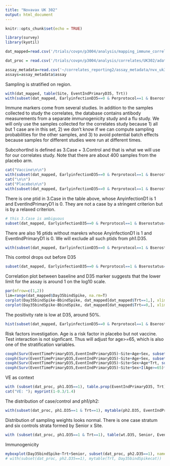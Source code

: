 ```yaml
---
title: "Novavax UK 302"
output: html_document
---
```


```r
knitr::opts_chunk$set(echo = TRUE)

library(survey)
library(kyotil)

dat_mapped=read.csv('/trials/covpn/p3004/analysis/mapping_immune_correlates/UK302/adata/COVID_Novavax_302UK_mapped_20240301.csv')

dat_proc = read.csv('/trials/covpn/p3004/analysis/correlates/UK302/adata/nvx_uk302_data_processed_20240303.csv')

assay_metadata=read.csv('~/correlates_reporting2/assay_metadata/nvx_uk302_assay_metadata.csv')
assays=assay_metadata$assay

```



Sampling is stratified on region.
```r
with(dat_mapped, table(Site, EventIndPrimaryD35, Trt))
with(subset(dat_mapped, EarlyinfectionD35==0 & Perprotocol==1 & Bserostatus==0), mytable(SampleSet, EventIndPrimaryD35, Trt))

```

Immune markers come from several studies. In addition to the samples collected to study the correlates, the database contains antibody measurements from a separate immunogenicity study and a flu study. We will only use the samples collected for the correlates study because 1) all but 1 case are in this set, 2) we don't know if we can compute sampling probabilities for the other samples, and 3) to avoid potential batch effects because samples for different studies were run at different times.

SubcohortInd is defined as 3.Case + 3.Control and that is what we will use for our correlates study. Note that there are about 400 samples from the placebo arm.
```r
cat("Vaccine\n\n")
with(subset(dat_mapped, EarlyinfectionD35==0 & Perprotocol==1 & Bserostatus==0 & Trt==1), mytable(SampleSet, SubcohortInd, EventIndPrimaryD35))
cat("\n\n")
cat("Placebo\n\n")
with(subset(dat_mapped, EarlyinfectionD35==0 & Perprotocol==1 & Bserostatus==0 & Trt==0), mytable(SampleSet, SubcohortInd, EventIndPrimaryD35))
```

There is one ptid in 3.Case in the table above, whose AnyinfectionD1 is 1 and EventIndPrimaryD1 is 0. They are not a case by a stringent criterion but is by a relaxed criterion.

```r
# this 3.Case is ambiguous
subset(dat_mapped, EarlyinfectionD35==0 & Perprotocol==1 & Bserostatus==0 & Trt==1 & EventIndPrimaryD35==0 & SampleSet=="3.Case", select=c(Subjectid, AnyinfectionD1, EventIndPrimaryD1))
```


There are also 16 ptids without marekrs whose AnyinfectionD1 is 1 and EventIndPrimaryD1 is 0. We will exclude all such ptids from ph1.D35.
```r
with(subset(dat_mapped, EarlyinfectionD35==0 & Perprotocol==1 & Bserostatus==0 & Trt==1), mytable(AnyinfectionD1, EventIndPrimaryD1, SubcohortInd))
```


This control drops out before D35
```r
subset(dat_mapped, EarlyinfectionD35==0 & Perprotocol==1 & Bserostatus==0 & Trt==1 & is.na(EventIndPrimaryD35) & SampleSet=="3.Control")
```


Correlation plot between baseline and D35 marker suggests that the lower limit for the assay is around 1 on the log10 scale.
```r
par(mfrow=c(1,2))
lim=range(dat_mapped$Day35bindSpike, na.rm=T)
corplot(Day35bindSpike~BbindSpike, dat_mapped[dat_mapped$Trt==1,], xlim=lim, asp=1, main="Vacc")
corplot(Day35bindSpike~BbindSpike, dat_mapped[dat_mapped$Trt==0,], xlim=lim, asp=1, main="Plac")
```


The positivity rate is low at D35, around 50%.
```r
hist(subset(dat_mapped, EarlyinfectionD35==0 & Perprotocol==1 & Bserostatus==0 & Trt==1 & SubcohortInd==1)$Day35bindSpike)
```


Risk factors investigation. Age is a risk factor in placebo but not vaccine. Test interaction is not signficant. Thus will adjust for age>=65, which is also one of the stratification variables.
```r
coxph(Surv(EventTimePrimaryD35,EventIndPrimaryD35)~Site+Age+Sex, subset(dat_mapped, EarlyinfectionD35==0 & Perprotocol==1 & Bserostatus==0 & Trt==0))
coxph(Surv(EventTimePrimaryD35,EventIndPrimaryD35)~Site+Age+Sex, subset(dat_mapped, EarlyinfectionD35==0 & Perprotocol==1 & Bserostatus==0 & Trt==1))
coxph(Surv(EventTimePrimaryD35,EventIndPrimaryD35)~Site+Sex+Age*Trt, subset(dat_mapped, EarlyinfectionD35==0 & Perprotocol==1 & Bserostatus==0))
coxph(Surv(EventTimePrimaryD35,EventIndPrimaryD35)~Site+Sex+I(Age>=65)*Trt, subset(dat_mapped, EarlyinfectionD35==0 & Perprotocol==1 & Bserostatus==0))
```


VE as context
```r
with (subset(dat_proc, ph1.D35==1), table.prop(EventIndPrimaryD35, Trt))
cat("VE: "); myprint(1-0.3/1.4)
```


The distribution of case/control and ph1/ph2:
```r
with(subset(dat_proc, ph1.D35==1 & Trt==1), mytable(ph2.D35, EventIndPrimaryD35))
```


Distribution of sampling weights looks normal. There is one case stratum and six controls strata formed by Senior x Site.
```r
with (subset(dat_proc, ph1.D35==1 & Trt==1), table(wt.D35, Senior, EventIndPrimaryD35))
```

Immunogenicity
```r
myboxplot(Day35bindSpike~Trt+Senior, subset(dat_proc, ph2.D35==1), names=c("plac,young","vacc,young","plac,senior","vacc,senior"))
# with(subset(dat_proc, ph2.D35==1), mytable(Trt, Day35bindSpikecat))
```